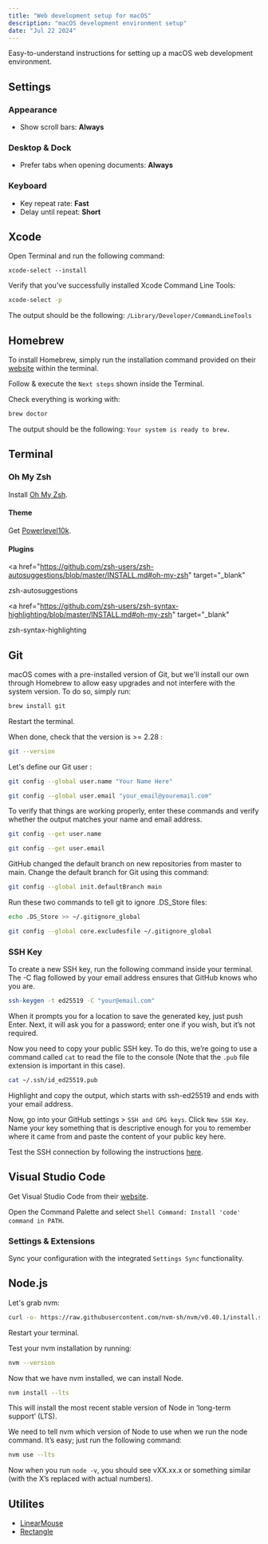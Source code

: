 ```yaml
---
title: "Web development setup for macOS"
description: "macOS development environment setup"
date: "Jul 22 2024"
---
```


Easy-to-understand instructions for setting up a macOS web development environment.

<h2>Settings</h2>

<h3>Appearance</h3>

- Show scroll bars: **Always**

<h3>Desktop & Dock</h3>

- Prefer tabs when opening documents: **Always**

<h3>Keyboard</h3>

- Key repeat rate: **Fast**
- Delay until repeat: **Short**

<h2>Xcode</h2>

Open Terminal and run the following command:

```
xcode-select --install
```

Verify that you've successfully installed Xcode Command Line Tools:

```sh
xcode-select -p
```

The output should be the following: `/Library/Developer/CommandLineTools`

<h2>Homebrew</h2>

To install Homebrew, simply run the installation command provided on their <a href="https://brew.sh/" target="_blank">website</a> within the terminal.

Follow & execute the `Next steps` shown inside the Terminal.

Check everything is working with:

```sh
brew doctor
```

The output should be the following: `Your system is ready to brew.`

<h2>Terminal</h2>

<h3>Oh My Zsh</h3>

Install <a href="https://ohmyz.sh/#install" target="_blank">Oh My Zsh</a>.

<h4>Theme</h4>

Get <a href="https://github.com/romkatv/powerlevel10k?tab=readme-ov-file#getting-started" target="_blank">Powerlevel10k</a>.

<h4>Plugins</h4>

<a
  href="https://github.com/zsh-users/zsh-autosuggestions/blob/master/INSTALL.md#oh-my-zsh"
  target="_blank"
>
  zsh-autosuggestions
</a>

<a
  href="https://github.com/zsh-users/zsh-syntax-highlighting/blob/master/INSTALL.md#oh-my-zsh"
  target="_blank"
>
  zsh-syntax-highlighting
</a>

<h2>Git</h2>

macOS comes with a pre-installed version of Git, but we'll install our own through Homebrew to allow easy upgrades and not interfere with the system version. To do so, simply run:

```sh
brew install git
```

Restart the terminal.

When done, check that the version is >= 2.28 :

```sh
git --version
```

Let's define our Git user :

```sh
git config --global user.name "Your Name Here"
```

```sh
git config --global user.email "your_email@youremail.com"
```

To verify that things are working properly, enter these commands and verify whether the output matches your name and email address.

```sh
git config --get user.name
```

```sh
git config --get user.email
```

GitHub changed the default branch on new repositories from master to main. Change the default branch for Git using this command:

```sh
git config --global init.defaultBranch main
```

Run these two commands to tell git to ignore .DS_Store files:

```sh
echo .DS_Store >> ~/.gitignore_global
```

```sh
git config --global core.excludesfile ~/.gitignore_global
```

<h3>SSH Key</h3>

To create a new SSH key, run the following command inside your terminal. The -C flag followed by your email address ensures that GitHub knows who you are.

```sh
ssh-keygen -t ed25519 -C "your@email.com"
```

When it prompts you for a location to save the generated key, just push Enter.
Next, it will ask you for a password; enter one if you wish, but it’s not required.

Now you need to copy your public SSH key. To do this, we’re going to use a command called `cat` to read the file to the console (Note that the `.pub` file extension is important in this case).

```sh
cat ~/.ssh/id_ed25519.pub
```

Highlight and copy the output, which starts with ssh-ed25519 and ends with your email address.

Now, go into your GitHub settings > `SSH and GPG keys`. Click `New SSH Key`. Name your key something that is descriptive enough for you to remember where it came from and paste the content of your public key here.

Test the SSH connection by following the instructions <a href="https://docs.github.com/en/authentication/connecting-to-github-with-ssh/testing-your-ssh-connection" target="_blank">here</a>.

<h2>Visual Studio Code</h2>

Get Visual Studio Code from their <a href="https://code.visualstudio.com/" target="_blank">website</a>.

Open the Command Palette and select `Shell Command: Install 'code' command in PATH`.

<h3>Settings & Extensions</h3>

Sync your configuration with the integrated `Settings Sync` functionality.

<h2>Node.js</h2>

Let's grab nvm:

```sh
curl -o- https://raw.githubusercontent.com/nvm-sh/nvm/v0.40.1/install.sh | bash
```

Restart your terminal.

Test your nvm installation by running:

```sh
nvm --version
```

Now that we have nvm installed, we can install Node.

```sh
nvm install --lts
```

This will install the most recent stable version of Node in ‘long-term support’ (LTS).

We need to tell nvm which version of Node to use when we run the node command. It’s easy; just run the following command:

```sh
nvm use --lts
```

Now when you run `node -v`, you should see vXX.xx.x or something similar (with the X’s replaced with actual numbers).

<h2>Utilites</h2>

- <a href="https://linearmouse.app/" target="_blank" class="inline">
    LinearMouse
  </a>
- <a href="https://rectangleapp.com/" target="_blank" class="inline">
    Rectangle
  </a>
